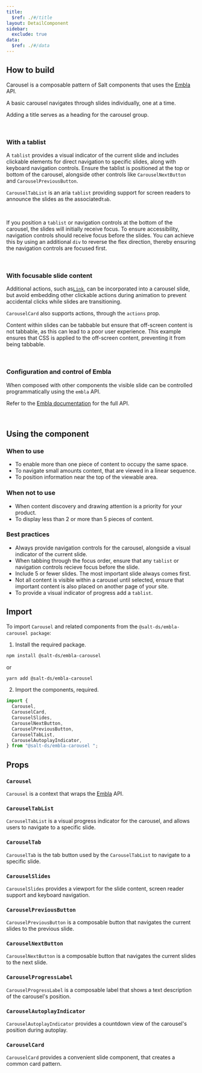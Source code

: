 ```yaml
---
title:
  $ref: ./#/title
layout: DetailComponent
sidebar:
  exclude: true
data:
  $ref: ./#/data
---
```


## How to build

Carousel is a composable pattern of Salt components that uses the [Embla](https://www.embla-carousel.com/) API.

A basic carousel navigates through slides individually, one at a time.

Adding a title serves as a heading for the carousel group.

<LivePreview componentName="carousel" exampleName="Basic" />
<br />

### With a tablist

A `tablist` provides a visual indicator of the current slide and includes clickable elements for direct navigation to specific slides, along with keyboard navigation controls. Ensure the tablist is positioned at the top or bottom of the carousel, alongside other controls like `CarouselNextButton` and `CarouselPreviousButton`.

`CarouselTabList` is an aria `tablist` providing support for screen readers to announce the slides as the associated`tab`.

<LivePreview componentName="carousel" exampleName="TabListTop" />
<br />

If you position a `tablist` or navigation controls at the bottom of the carousel, the slides will initially receive focus. To ensure accessibility, navigation controls should receive focus before the slides. You can achieve this by using an additional `div` to reverse the flex direction, thereby ensuring the navigation controls are focused first.

<LivePreview componentName="carousel" exampleName="TabListBottom" />
<br />

### With focusable slide content

Additional actions, such as[`Link`](../link), can be incorporated into a
carousel slide, but avoid embedding other clickable actions during animation to
prevent accidental clicks while slides are transitioning.

`CarouselCard` also supports actions, through the `actions` prop.

Content within slides can be tabbable but ensure that off-screen content is not tabbable, as this can lead to a poor user experience.
This example ensures that CSS is applied to the off-screen content, preventing it from being tabbable.

<LivePreview componentName="carousel" exampleName="CardActions" />
<br />

### Configuration and control of Embla

When composed with other components the visible slide can be controlled programmatically using the `embla` API.

Refer to the [Embla documentation](https://www.embla-carousel.com/) for the full API.

<LivePreview componentName="carousel" exampleName="ControlledCarousel" />
<br />

## Using the component

### When to use

- To enable more than one piece of content to occupy the same space.
- To navigate small amounts content, that are viewed in a linear sequence.
- To position information near the top of the viewable area.

### When not to use

- When content discovery and drawing attention is a priority for your product.
- To display less than 2 or more than 5 pieces of content.

### Best practices

- Always provide navigation controls for the carousel, alongside a visual indicator of the current slide.
- When tabbing through the focus order, ensure that any `tablist` or navigation controls recieve focus before the slide.
- Include 5 or fewer slides. The most important slide always comes first.
- Not all content is visible within a carousel until selected, ensure that important content is also placed on another page of your site.
- To provide a visual indicator of progress add a `tablist`.

## Import

To import `Carousel` and related components from the `@salt-ds/embla-carousel package`:

1. Install the required package.

```bash
npm install @salt-ds/embla-carousel
```

or

```bash
yarn add @salt-ds/embla-carousel
```

2. Import the components, required.

```js
import {
  Carousel,
  CarouselCard,
  CarouselSlides,
  CarouselNextButton,
  CarouselPreviousButton,
  CarouselTabList,
  CarouselAutoplayIndicator,
} from "@salt-ds/embla-carousel ";
```

## Props

### `Carousel`

`Carousel` is a context that wraps the [Embla](https://www.embla-carousel.com/) API.

<PropsTable packageName="embla-carousel" componentName="Carousel" />

### `CarouselTabList`

`CarouselTabList` is a visual progress indicator for the carousel, and allows users to navigate to a specific slide.

<PropsTable packageName="embla-carousel" componentName="CarouselTabList" />

### `CarouselTab`

`CarouselTab` is the tab button used by the `CarouselTabList` to navigate to a specific slide.

<PropsTable packageName="embla-carousel" componentName="CarouselTab" />

### `CarouselSlides`

`CarouselSlides` provides a viewport for the slide content, screen reader support and keyboard navigation.

<PropsTable packageName="embla-carousel" componentName="CarouselSlides" />

### `CarouselPreviousButton`

`CarouselPreviousButton` is a composable button that navigates the current slides to the previous slide.

<PropsTable
  packageName="embla-carousel"
  componentName="CarouselPreviousButton"
/>

### `CarouselNextButton`

`CarouselNextButton` is a composable button that navigates the current slides to the next slide.

<PropsTable packageName="embla-carousel" componentName="CarouselNextButton" />

### `CarouselProgressLabel`

`CarouselProgressLabel` is a composable label that shows a text description of the carousel's position.

<PropsTable
  packageName="embla-carousel"
  componentName="CarouselProgressLabel"
/>

### `CarouselAutoplayIndicator`

`CarouselAutoplayIndicator` provides a countdown view of the carousel's position during autoplay.

<PropsTable
  packageName="embla-carousel"
  componentName="CarouselAutoplayIndicator"
/>

### `CarouselCard`

`CarouselCard` provides a convenient slide component, that creates a common card pattern.

<PropsTable packageName="embla-carousel" componentName="CarouselCard" />
